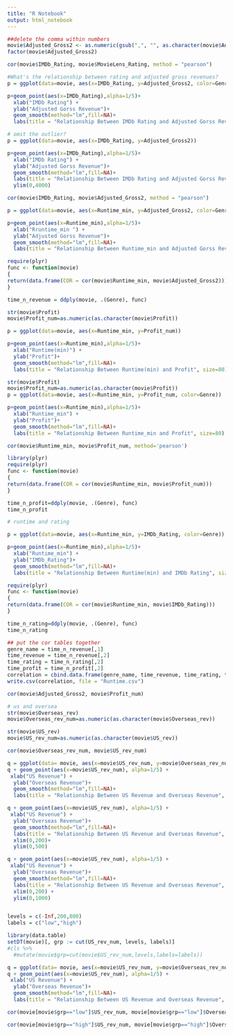 ```yaml
---
title: "R Notebook"
output: html_notebook
---
```


```r
##delete the comma within numbers
movie$Adjusted_Gross2 <- as.numeric(gsub(",", "", as.character(movie$Adjusted_Gross)))
factor(movie$Adjusted_Gross2)

```
```r
cor(movie$IMDb_Rating, movie$MovieLens_Rating, method = "pearson")

```

```r
#What's the relationship between rating and adjusted gross revenues? 
p = ggplot(data=movie, aes(x=IMDb_Rating, y=Adjusted_Gross2, color=Genre))

p+geom_point(aes(x=IMDb_Rating),alpha=1/5)+
  xlab("IMDb Rating") + 
  ylab("Adjusted Gorss Revenue")+
  geom_smooth(method="lm",fill=NA)+
  labs(title = "Relationship Between IMDb Rating and Adjusted Gorss Revenue", size=80) 
```

```r
# omit the outlier? 
p = ggplot(data=movie, aes(x=IMDb_Rating, y=Adjusted_Gross2))

p+geom_point(aes(x=IMDb_Rating),alpha=1/5)+
  xlab("IMDb Rating") + 
  ylab("Adjusted Gorss Revenue")+
  geom_smooth(method="lm",fill=NA)+
  labs(title = "Relationship Between IMDb Rating and Adjusted Gorss Revenue", size=80) + 
  ylim(0,4000)

```
```r
cor(movie$IMDb_Rating, movie$Adjusted_Gross2, method = "pearson")
```

```r
p = ggplot(data=movie, aes(x=Runtime_min, y=Adjusted_Gross2, color=Genre))

p+geom_point(aes(x=Runtime_min),alpha=1/5)+
  xlab("Rruntime_min ") + 
  ylab("Adjusted Gorss Revenue")+
  geom_smooth(method="lm",fill=NA)+
  labs(title = "Relationship Between Runtime_min and Adjusted Gorss Revenue", size=80) 
```
```r
require(plyr)
func <- function(movie)
{
return(data.frame(COR = cor(movie$Runtime_min, movie$Adjusted_Gross2)))
}

time_n_revenue = ddply(movie, .(Genre), func)
```

```r
str(movie$Profit)
movie$Profit_num=as.numeric(as.character(movie$Profit))

p = ggplot(data=movie, aes(x=Runtime_min, y=Profit_num))

p+geom_point(aes(x=Runtime_min),alpha=1/5)+
  xlab("Runtime(min)") + 
  ylab("Profit")+
  geom_smooth(method="lm",fill=NA)+
  labs(title = "Relationship Between Runtime(min) and Profit", size=80) 
```

```r
str(movie$Profit)
movie$Profit_num=as.numeric(as.character(movie$Profit))
p = ggplot(data=movie, aes(x=Runtime_min, y=Profit_num, color=Genre))

p+geom_point(aes(x=Runtime_min),alpha=1/5)+
  xlab("Runtime_min") + 
  ylab("Profit")+
  geom_smooth(method="lm",fill=NA)+
  labs(title = "Relationship Between Runtime_min and Profit", size=80) 
```

```r
cor(movie$Runtime_min, movie$Profit_num, method='pearson')
```

```r
library(plyr)
require(plyr)
func <- function(movie)
{
return(data.frame(COR = cor(movie$Runtime_min, movie$Profit_num)))
}

time_n_profit=ddply(movie, .(Genre), func)
time_n_profit
```

```r
# runtime and rating

p = ggplot(data=movie, aes(x=Runtime_min, y=IMDb_Rating, color=Genre))

p+geom_point(aes(x=Runtime_min),alpha=1/5)+
  xlab("Runtime_min") + 
  ylab("IMDb_Rating")+
  geom_smooth(method="lm",fill=NA)+
  labs(title = "Relationship Between Runtime(min) and IMDb Rating", size=80)
```

```r
require(plyr)
func <- function(movie)
{
return(data.frame(COR = cor(movie$Runtime_min, movie$IMDb_Rating)))
}

time_n_rating=ddply(movie, .(Genre), func)
time_n_rating
```

```r
## put the cor tables together
genre_name = time_n_revenue[,1]
time_revenue = time_n_revenue[,2]
time_rating = time_n_rating[,2]
time_profit = time_n_profit[,2]
correlation = cbind.data.frame(genre_name, time_revenue, time_rating, time_profit)
write.csv(correlation, file = "Runtime.csv")
```

```r
cor(movie$Adjusted_Gross2, movie$Profit_num)
```


```r
# us and oversea
str(movie$Overseas_rev)
movie$Overseas_rev_num=as.numeric(as.character(movie$Overseas_rev))

str(movie$US_rev)
movie$US_rev_num=as.numeric(as.character(movie$US_rev))

cor(movie$Overseas_rev_num, movie$US_rev_num)
```
```r
q = ggplot(data= movie, aes(x=movie$US_rev_num, y=movie$Overseas_rev_num))
q + geom_point(aes(x=movie$US_rev_num), alpha=1/5) +
 xlab("US Revenue") + 
  ylab("Overseas Revenue")+
  geom_smooth(method="lm",fill=NA)+
  labs(title = "Relationship Between US Revenue and Overseas Revenue", size=80)
```

```r
q + geom_point(aes(x=movie$US_rev_num), alpha=1/5) +
 xlab("US Revenue") + 
  ylab("Overseas Revenue")+
  geom_smooth(method="lm",fill=NA)+
  labs(title = "Relationship Between US Revenue and Overseas Revenue", size=80) +
  xlim(0,200)+
  ylim(0,500)
```


```r
q + geom_point(aes(x=movie$US_rev_num), alpha=1/5) +
 xlab("US Revenue") + 
  ylab("Overseas Revenue")+
  geom_smooth(method="lm",fill=NA)+
  labs(title = "Relationship Between US Revenue and Overseas Revenue", size=80) +
  xlim(0,200) +
  ylim(0,1000)
```


```r

```
```r
levels = c(-Inf,200,800)
labels = c("low","high")

library(data.table)
setDT(movie)[, grp := cut(US_rev_num, levels, labels)]
#cls %>%
  #mutate(movie$grp=cut(movie$US_rev_num,levels,labels=labels))

q = ggplot(data= movie, aes(x=movie$US_rev_num, y=movie$Overseas_rev_num,color=grp))
q + geom_point(aes(x=movie$US_rev_num), alpha=1/5) +
 xlab("US Revenue") + 
  ylab("Overseas Revenue")+
  geom_smooth(method="lm",fill=NA)+
  labs(title = "Relationship Between US Revenue and Overseas Revenue", size=80)
```
```r
cor(movie[movie$grp=="low"]$US_rev_num, movie[movie$grp=="low"]$Overseas_rev_num)
```

```r
cor(movie[movie$grp=="high"]$US_rev_num, movie[movie$grp=="high"]$Overseas_rev_num)
```

